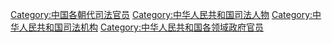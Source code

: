 [[Category:中国各朝代司法官员|Category:中国各朝代司法官员]]
[[Category:中华人民共和国司法人物|Category:中华人民共和国司法人物]]
[[Category:中华人民共和国司法机构|Category:中华人民共和国司法机构]]
[[Category:中华人民共和国各领域政府官员|Category:中华人民共和国各领域政府官员]]